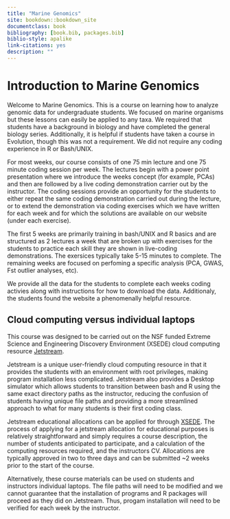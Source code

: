 ```yaml
--- 
title: "Marine Genomics"
site: bookdown::bookdown_site
documentclass: book
bibliography: [book.bib, packages.bib]
biblio-style: apalike
link-citations: yes
description: ""
---
```


# Introduction to Marine Genomics

Welcome to Marine Genomics. This is a course on learning how to analyze genomic data for undergraduate students. We focused on marine organisms but these lessons can easily be applied to any taxa. We required that students have a background in biology and have completed the general biology series. Additionally, it is helpful if students have taken a course in Evolution, though this was not a requirement. We did not require any coding experience in R or Bash/UNIX. 

For most weeks, our course consists of one 75 min lecture and one 75 minute coding session per week. The lectures begin with a power point presentation where we introduce the weeks concept (for example, PCAs) and then are followed by a live coding demonstration carrier out by the instructor. The coding sessions provide an opportunity for the students to either repeat the same coding demonstration carried out during the lecture, or to extend the demonstration via coding exercises which we have written for each week and for which the solutions are available on our website (under each exercise). 

The first 5 weeks are primarily training in bash/UNIX and R basics and are structured as 2 lectures a week that are broken up with exercises for the students to practice each skill they are shown in live-coding demonstrations. The exersices typically take 5-15 minutes to complete. The remaining weeks are focused on perfoming a specific analysis (PCA, GWAS, Fst outlier analyses, etc). 

We provide all the data for the students to complete each weeks coding activies along with instructions for how to download the data. Additionaly, the students found the website a phenomenally helpful resource.

## Cloud computing versus individual laptops

This course was designed to be carried out on the NSF funded Extreme Science and Engineering Discovery Environment (XSEDE) cloud computing resource [Jetstream](https://portal.xsede.org/jetstream). 

Jetstream is a unique user-friendly cloud computing resource in that it provides the students with an environment with root privileges, making program installation less complicated. Jetstream also provides a Desktop simulator which allows students to transition between bash and R using the same exact directory paths as the instructor, reducing the confusion of students having unique file paths and providing a more streamlined approach to what for many students is their first coding class. 

Jetstream educational allocations can be applied for through [XSEDE](https://portal.xsede.org/jetstream#allocations:education). The process of applying for a jetstream allocation for educational purposes is relatively straightforward and simply requires a course description, the number of students anticipated to participate, and a calculation of the computing resources required, and the instructors CV. Allocations are typically approved in two to three days and can be submitted ~2 weeks prior to the start of the course.

Alternatively, these course materials can be used on students and instructors individual laptops. The file paths will need to be modified and we cannot guarantee that the installation of programs and R packages will proceed as they did on Jetstream. Thus, progam installation will need to be verified for each week by the instructor.

